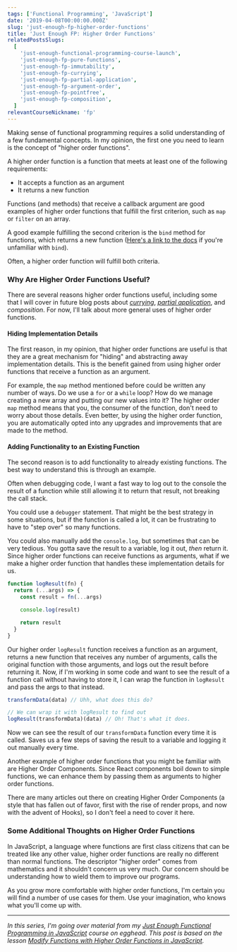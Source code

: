 ```yaml
---
tags: ['Functional Programming', 'JavaScript']
date: '2019-04-08T00:00:00.000Z'
slug: 'just-enough-fp-higher-order-functions'
title: 'Just Enough FP: Higher Order Functions'
relatedPostsSlugs:
  [
    'just-enough-functional-programming-course-launch',
    'just-enough-fp-pure-functions',
    'just-enough-fp-immutability',
    'just-enough-fp-currying',
    'just-enough-fp-partial-application',
    'just-enough-fp-argument-order',
    'just-enough-fp-pointfree',
    'just-enough-fp-composition',
  ]
relevantCourseNickname: 'fp'
---
```


Making sense of functional programming requires a solid understanding of a few fundamental concepts. In my opinion, the first one you need to learn is the concept of "higher order functions".

A higher order function is a function that meets at least one of the following requirements:

- It accepts a function as an argument
- It returns a new function

Functions (and methods) that receive a callback argument are good examples of higher order functions that fulfill the first criterion, such as `map` or `filter` on an array.

A good example fulfilling the second criterion is the `bind` method for functions, which returns a new function ([Here's a link to the docs](https://developer.mozilla.org/en-US/docs/Web/JavaScript/Reference/Global_objects/Function/bind) if you're unfamiliar with `bind`).

Often, a higher order function will fulfill both criteria.

### Why Are Higher Order Functions Useful?

There are several reasons higher order functions useful, including some that I will cover in future blog posts about [_currying_](/just-enough-fp-currying), [_partial application_](/just-enough-fp-partial-application), and _composition_. For now, I'll talk about more general uses of higher order functions.

#### Hiding Implementation Details

The first reason, in my opinion, that higher order functions are useful is that they are a great mechanism for "hiding" and abstracting away implementation details. This is the benefit gained from using higher order functions that receive a function as an argument.

For example, the `map` method mentioned before could be written any number of ways. Do we use a `for` or a `while` loop? How do we manage creating a new array and putting our new values into it? The higher order `map` method means that you, the consumer of the function, don't need to worry about those details. Even better, by using the higher order function, you are automatically opted into any upgrades and improvements that are made to the method.

#### Adding Functionality to an Existing Function

The second reason is to add functionality to already existing functions. The best way to understand this is through an example.

Often when debugging code, I want a fast way to log out to the console the result of a function while still allowing it to return that result, not breaking the call stack.

You could use a `debugger` statement. That might be the best strategy in some situations, but if the function is called a lot, it can be frustrating to have to "step over" so many functions.

You could also manually add the `console.log`, but sometimes that can be very tedious. You gotta save the result to a variable, log it out, _then_ return it. Since higher order functions can receive functions as arguments, what if we make a higher order function that handles these implementation details for us.

```javascript
function logResult(fn) {
  return (...args) => {
    const result = fn(...args)

    console.log(result)

    return result
  }
}
```

Our higher order `logResult` function receives a function as an argument, returns a new function that receives any number of arguments, calls the original function with those arguments, and logs out the result before returning it. Now, if I'm working in some code and want to see the result of a function call without having to store it, I can wrap the function in `logResult` and pass the args to that instead.

```javascript
transformData(data) // Uhh, what does this do?

// We can wrap it with logResult to find out
logResult(transformData)(data) // Oh! That's what it does.
```

Now we can see the result of our `transformData` function every time it is called. Saves us a few steps of saving the result to a variable and logging it out manually every time.

Another example of higher order functions that you might be familiar with are Higher Order Components. Since React components boil down to simple functions, we can enhance them by passing them as arguments to higher order functions.

There are many articles out there on creating Higher Order Components (a style that has fallen out of favor, first with the rise of render props, and now with the advent of Hooks), so I don't feel a need to cover it here.

### Some Additional Thoughts on Higher Order Functions

In JavaScript, a language where functions are first class citizens that can be treated like any other value, higher order functions are really no different than normal functions. The descriptor "higher order" comes from mathematics and it shouldn't concern us very much. Our concern should be understanding how to wield them to improve our programs.

As you grow more comfortable with higher order functions, I'm certain you will find a number of use cases for them. Use your imagination, who knows what you'll come up with.

---

_In this series, I'm going over material from my [Just Enough Functional Programming in JavaScript](https://egghead.io/courses/just-enough-functional-programming-in-javascript/?af=8u8eik) course on egghead. This post is based on the lesson [Modify Functions with Higher Order Functions in JavaScript](https://egghead.io/lessons/javascript-modify-functions-with-higher-order-functions-in-javascript/?af=8u8eik)._

<EggheadEmbed
  src="https://egghead.io/lessons/javascript-modify-functions-with-higher-order-functions-in-javascript/embed"
  title="Higher Order Functions"
/>
